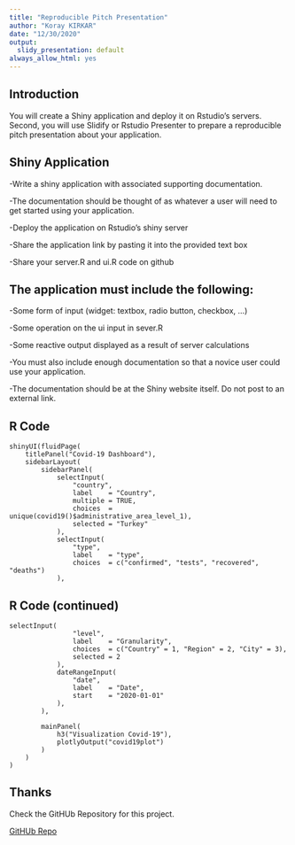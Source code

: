 ```yaml
---
title: "Reproducible Pitch Presentation"
author: "Koray KIRKAR"
date: "12/30/2020"
output:
  slidy_presentation: default
always_allow_html: yes
---
```


## Introduction

You will create a Shiny application and deploy it on Rstudio's servers. Second, you will use Slidify or Rstudio Presenter to prepare a reproducible pitch presentation about your application.

## Shiny Application

-Write a shiny application with associated supporting documentation. 

-The documentation should be thought of as whatever a user will need to get started using your application.

-Deploy the application on Rstudio's shiny server

-Share the application link by pasting it into the provided text box

-Share your server.R and ui.R code on github

## The application must include the following:

-Some form of input (widget: textbox, radio button, checkbox, ...) 

-Some operation on the ui input in sever.R

-Some reactive output displayed as a result of server calculations

-You must also include enough documentation so that a novice user could use your application.

-The documentation should be at the Shiny website itself. Do not post to an external link.

## R Code 

```
shinyUI(fluidPage(
    titlePanel("Covid-19 Dashboard"),
    sidebarLayout(
        sidebarPanel(
            selectInput(
                "country", 
                label    = "Country", 
                multiple = TRUE, 
                choices  = unique(covid19()$administrative_area_level_1), 
                selected = "Turkey"
            ),
            selectInput(
                "type", 
                label    = "type", 
                choices  = c("confirmed", "tests", "recovered", "deaths")
            ),
```

## R Code (continued)

```
selectInput(
                "level", 
                label    = "Granularity", 
                choices  = c("Country" = 1, "Region" = 2, "City" = 3), 
                selected = 2
            ),
            dateRangeInput(
                "date", 
                label    = "Date", 
                start    = "2020-01-01"
            ),
        ),
        
        mainPanel(
            h3("Visualization Covid-19"),
            plotlyOutput("covid19plot")
        )
    )
)
```

## Thanks

Check the GitHUb Repository for this project.

[GitHUb Repo](https://github.com/kkirkar/shiny/)